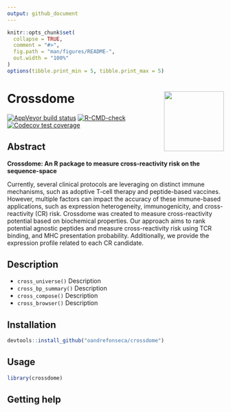 ```yaml
---
output: github_document
---
```


<!-- README.md is generated from README.Rmd. Please edit that file -->

```r
knitr::opts_chunk$set(
  collapse = TRUE,
  comment = "#>",
  fig.path = "man/figures/README-",
  out.width = "100%"
)
options(tibble.print_min = 5, tibble.print_max = 5)
```

# Crossdome <a href='https://XXX.XXXXXX.org'><img src='man/figures/logo.png' align="right" height="139" /></a>

<!-- badges: start -->
[![AppVeyor build status](https://ci.appveyor.com/api/projects/status/github/oandrefonseca/crossdome?branch=main&svg=true)](https://ci.appveyor.com/project/oandrefonseca/crossdome)
[![R-CMD-check](https://github.com/oandrefonseca/crossdome/workflows/R-CMD-check/badge.svg)](https://github.com/oandrefonseca/crossdome/actions)
[![Codecov test coverage](https://codecov.io/gh/oandrefonseca/crossdome/branch/main/graph/badge.svg)](https://codecov.io/gh/oandrefonseca/crossdome?branch=main)
<!-- badges: end -->
<br>

## Abstract

**Crossdome: An R package to measure cross-reactivity risk on the sequence-space**

Currently, several clinical protocols are leveraging on distinct immune mechanisms, such as adoptive T-cell therapy and peptide-based vaccines. However, multiple factors can impact the accuracy of these immune-based applications, such as expression heterogeneity, immunogenicity, and cross-reactivity (CR) risk. Crossdome was created to measure cross-reactivity potential based on biochemical properties. Our approach aims to rank potential agnostic peptides and measure cross-reactivity risk using TCR binding, and MHC presentation probability. Additionally, we provide the expression profile related to each CR candidate.

## Description

* `cross_universe()` Description
* `cross_bp_summary()` Description
* `cross_compose()` Description
* `cross_browser()` Description

## Installation

```r

devtools::install_github("oandrefonseca/crossdome")

```

## Usage

```r

library(crossdome)

```

## Getting help

